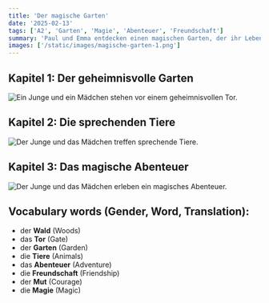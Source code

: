 ```yaml
---
title: 'Der magische Garten'
date: '2025-02-13'
tags: ['A2', 'Garten', 'Magie', 'Abenteuer', 'Freundschaft']
summary: 'Paul und Emma entdecken einen magischen Garten, der ihr Leben für immer verändern wird.'
images: ['/static/images/magische-garten-1.png']
---
```



## Kapitel 1: Der geheimnisvolle Garten

![Ein Junge und ein Mädchen stehen vor einem geheimnisvollen Tor.](/static/images/magische-garten-1.png)

<TextToSpeechPlayer
  text="Paul und Emma gingen im **Wald** spazieren, als sie ein geheimnisvolles **Tor** entdeckten."
  translation="Paul and Emma were walking in the **woods** when they discovered a mysterious **gate**."
  mp3File="/static/audio/der-magische-garten-1.mp3"
/>

## Kapitel 2: Die sprechenden Tiere

![Der Junge und das Mädchen treffen sprechende Tiere.](/static/images/magische-garten-2.png)

<TextToSpeechPlayer
  text="Sie traten durch das Tor und fanden sich in einem wunderschönen **Garten** wieder. Dort trafen sie sprechende **Tiere**."
  translation="They stepped through the gate and found themselves in a beautiful **garden**. There, they met talking **animals**."
  mp3File="/static/audio/der-magische-garten-2.mp3"
/>

## Kapitel 3: Das magische Abenteuer

![Der Junge und das Mädchen erleben ein magisches Abenteuer.](/static/images/magische-garten-3.png)

<TextToSpeechPlayer
  text="Paul und Emma erlebten im magischen Garten viele aufregende **Abenteuer**. Sie lernten, dass **Freundschaft** und **Mut** die grösste **Magie** sind."
  translation="Paul and Emma experienced many exciting **adventures** in the magical garden. They learned that **friendship** and **courage** are the greatest **magic**."
  mp3File="/static/audio/der-magische-garten-3.mp3"
/>

## Vocabulary words (Gender, Word, Translation):

- der **Wald** (Woods)
- das **Tor** (Gate)
- der **Garten** (Garden)
- die **Tiere** (Animals)
- das **Abenteuer** (Adventure)
- die **Freundschaft** (Friendship)
- der **Mut** (Courage)
- die **Magie** (Magic)

